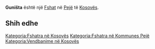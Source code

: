 {{Fshat në Kosovës
 | Emri                = Guništa
| srp_N_name = Guništa
| srp_N_FULL_NAME_RO = Guništa
| srp_N_FULL_NAME_ND_RO = Gunista
| srp_N_SORT_NAME_RG = GUNISTA
| srp_N_FULL_NAME_RG = Guništa
| srp_N_FULL_NAME_ND_RG = Gunista

 | Emri (Rasa dhanore) = 
 | Figura              = 
 | Shteti              = Kosovo
 | Komuna              = Pejë
 | Kodi postar         = 
 | Sipërfaqja          = 

 | Popullsia           = 

 | Regj. i popullsisë  = 
 | Dend. e popullsisë  = 
 | Faqja zyrtare       = 
 <!--- Koordinatat ----> 
 | Gjerësia            = 42.728611
 | Gjatësia            = 20.093333
 | Lartësia            = 
}}
'''Guništa''' është një [[Fshat]] në [[Pejë]] të [[Kosovës]].

<!-- == Gjeografia == -->
<!-- == Historia == -->
<!-- == Demografia == -->
== Shih edhe ==
{{Komuna Pejë}}
{{Kosovo-Administrata-Cung}}

[[Kategoria:Fshatra në Kosovës]]
[[Kategoria:Fshatra në Kommunes Pejë]]
[[Kategoria:Vendbanime në Kosovës]]